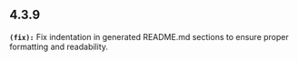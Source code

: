 ## 4.3.9
**`(fix):`** Fix indentation in generated README.md sections to ensure proper formatting and readability.


